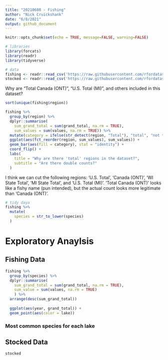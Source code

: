 ```yaml
---
title: "20210608 - Fishing"
author: "Nick Cruickshank"
date: "6/8/2021"
output: github_document
---
```


```r
knitr::opts_chunk$set(echo = TRUE, message=FALSE, warning=FALSE)
```

```r
# libraries
library(forcats)
library(readr)
library(tidyverse)
```

```r
# data
fishing <- readr::read_csv('https://raw.githubusercontent.com/rfordatascience/tidytuesday/master/data/2021/2021-06-08/fishing.csv')
stocked <- readr::read_csv('https://raw.githubusercontent.com/rfordatascience/tidytuesday/master/data/2021/2021-06-08/stocked.csv')
```

Why are "Total Canada (ONT)", "U.S. Total (MI)", and others included in this dataset?

```r
sort(unique(fishing$region))

fishing %>%
  group_by(region) %>%
  dplyr::summarise(
    sum_grand_total = sum(grand_total, na.rm = TRUE),
    sum_values = sum(values, na.rm = TRUE)) %>%
  mutate(category = ifelse(str_detect(region, "Total"), "total", "not total")) %>%
  ggplot(aes(fct_reorder(region, sum_values), sum_values)) +
  geom_bar(aes(fill = category), stat = "identity") + 
  coord_flip() + 
  labs(
    title = "Why are there 'total' regions in the dataset?",
    subtitle = "Are there double counts?"
  )
```

I think we can cut the following regions: 'U.S. Total', 'Canada (ONT)', 'WI State Total', 'MI State Total', and 'U.S. Total (MI)'. 'Total Canada (ONT)' looks like a fishy name (pun intended), but the actual count looks more legitimate than 'Canada (ONT)'.

```r
# tidy daya
fishing %>%
  mutate(
    species = str_to_lower(species)
  )
```


# Exploratory Anaylsis

## Fishing Data

```r
fishing %>%
  group_by(species) %>%
  dplyr::summarise(
    sum_grand_total = sum(grand_total, na.rm = TRUE),
    sum_value = sum(values, na.rm = TRUE)
    ) %>%
  arrange(desc(sum_grand_total))
  
  ggplot(aes(year, grand_total)) + 
  geom_point(aes(color = lake))
```

### Most common species for each lake

## Stocked Data

```r
stocked
```

